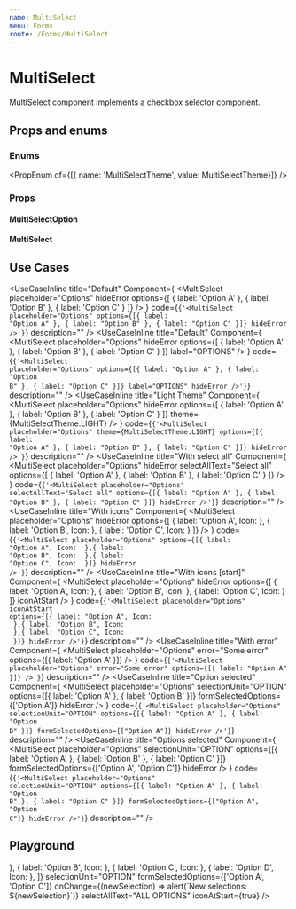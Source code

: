 ```yaml
---
name: MultiSelect
menu: Forms
route: /Forms/MultiSelect
---
```





# MultiSelect

MultiSelect component implements a checkbox selector component.

## Props and enums

### Enums
<PropEnum of={[{ name: 'MultiSelectTheme', value: MultiSelectTheme}]} />

### Props

#### MultiSelectOption
<Props of={MultiSelectOptionComponent} />

#### MultiSelect
<Props of={MultiSelectPropsComponent} />

## Use Cases
<UseCaseInline
  title="Default"
  Component={
    <MultiSelect placeholder="Options" hideError options={[
      { label: 'Option A' },
      { label: 'Option B' },
      { label: 'Option C' }
    ]} />
  }
  code={<code>{'<MultiSelect placeholder="Options" options={[{ label: "Option A" }, { label: "Option B" }, { label: "Option C" }]} hideError />'}</code>}
  description=""
/>
<UseCaseInline
  title="Default"
  Component={
    <MultiSelect placeholder="Options" hideError options={[
      { label: 'Option A' },
      { label: 'Option B' },
      { label: 'Option C' }
    ]} label="OPTIONS" />
  }
  code={<code>{'<MultiSelect placeholder="Options" options={[{ label: "Option A" }, { label: "Option B" }, { label: "Option C" }]} label="OPTIONS" hideError />'}</code>}
  description=""
/>
<UseCaseInline
  title="Light Theme"
  Component={
    <MultiSelect placeholder="Options" hideError options={[
      { label: 'Option A' },
      { label: 'Option B' },
      { label: 'Option C' }
    ]} theme={MultiSelectTheme.LIGHT} />
  }
  code={<code>{'<MultiSelect placeholder="Options" theme={MultiSelectTheme.LIGHT} options={[{ label: "Option A" }, { label: "Option B" }, { label: "Option C" }]} hideError />'}</code>}
  description=""
/>
<UseCaseInline
  title="With select all"
  Component={
    <MultiSelect placeholder="Options" hideError selectAllText="Select all" options={[
      { label: 'Option A' },
      { label: 'Option B' },
      { label: 'Option C' }
    ]} />
  }
  code={<code>{'<MultiSelect placeholder="Options" selectAllText="Select all" options={[{ label: "Option A" }, { label: "Option B" }, { label: "Option C" }]} hideError />'}</code>}
  description=""
/>
<UseCaseInline
  title="With icons"
  Component={
    <MultiSelect placeholder="Options" hideError options={[
      { label: 'Option A', Icon: <EmailIcon className="icon-regular"/> },
      { label: 'Option B', Icon: <TimeIcon className="icon-regular"/> },
      { label: 'Option C', Icon: <IconDelete className="icon-regular"/> }
    ]} />
  }
  code={<code>{'<MultiSelect placeholder="Options" options={[{ label: "Option A", Icon: <EmailIcon className="icon-regular"/> },{ label: "Option B", Icon: <TimeIcon className="icon-regular"/> },{ label: "Option C", Icon: <IconDelete className="icon-regular"/> }]} hideError />'}</code>}
  description=""
/>
<UseCaseInline
  title="With icons [start]"
  Component={
    <MultiSelect placeholder="Options" hideError options={[
      { label: 'Option A', Icon: <EmailIcon className="icon-regular"/> },
      { label: 'Option B', Icon: <TimeIcon className="icon-regular"/> },
      { label: 'Option C', Icon: <IconDelete className="icon-regular"/> }
    ]} iconAtStart />
  }
  code={<code>{'<MultiSelect placeholder="Options" iconAtStart options={[{ label: "Option A", Icon: <EmailIcon className="icon-regular"/> },{ label: "Option B", Icon: <TimeIcon className="icon-regular"/> },{ label: "Option C", Icon: <IconDelete className="icon-regular"/> }]} hideError />'}</code>}
  description=""
/>
<UseCaseInline
  title="With error"
  Component={
    <MultiSelect placeholder="Options" error="Some error" options={[{ label: 'Option A' }]} />
  }
  code={<code>{'<MultiSelect placeholder="Options" error="Some error" options={[{ label: "Option A" }]} />'}</code>}
  description=""
/>
<UseCaseInline
  title="Option selected"
  Component={
    <MultiSelect placeholder="Options" selectionUnit="OPTION" options={[{ label: 'Option A' }, { label: 'Option B' }]} formSelectedOptions={['Option A']} hideError />
  }
  code={<code>{'<MultiSelect placeholder="Options" selectionUnit="OPTION" options={[{ label: "Option A" }, { label: "Option B" }]} formSelectedOptions={["Option A"]} hideError />'}</code>}
  description=""
/>
<UseCaseInline
  title="Options selected"
  Component={
    <MultiSelect placeholder="Options" selectionUnit="OPTION" options={[{ label: 'Option A' }, { label: 'Option B' }, { label: 'Option C' }]} formSelectedOptions={['Option A', 'Option C']} hideError />
  }
  code={<code>{'<MultiSelect placeholder="Options" selectionUnit="OPTION" options={[{ label: "Option A" }, { label: "Option B" }, { label: "Option C" }]} formSelectedOptions={["Option A", "Option C"]} hideError />'}</code>}
  description=""
/>

## Playground

<Playground>
  <MultiSelect
    label="OPTIONS"
    placeholder="Options"
    hideError={false}
    error=""
    options={[
      { label: 'Option A', Icon: <EmailIcon className="icon-regular"/> },
      { label: 'Option B', Icon: <TimeIcon className="icon-regular"/> },
      { label: 'Option C', Icon: <IconDelete className="icon-regular"/> },
      { label: 'Option D', Icon: <StartIcon className="icon-regular"/> },
    ]}
    selectionUnit="OPTION"
    formSelectedOptions={['Option A', 'Option C']}
    onChange={(newSelection) => alert(`New selections: ${newSelection}`)}
    selectAllText="ALL OPTIONS"
    iconAtStart={true}
  />
</Playground>
